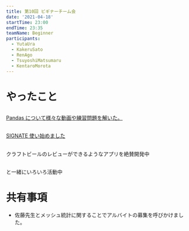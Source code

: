 ```yaml
---
title: 第10回 ビギナーチーム会
date: '2021-04-18'
startTime: 23:00
endTime: 23:35
teamName: Beginner
participants:
  - YutaUra
  - KakeruSato
  - RenAgo
  - TsuyoshiMatsumaru
  - KentaroMorota
---
```


# やったこと

## <user name="RenAgo" />

[Pandas について様々な動画や練習問題を解いた。](https://github.com/ycu-engine/community/issues/38)

## <user name="KakeruSato" />

[SIGNATE 使い始めました](https://github.com/ycu-engine/community/issues/39)

## <user name="TsuyoshiMatsumaru" />

クラフトビールのレビューができるようなアプリを絶賛開発中

## <user name="KentaroMorota" />

<user name="KakeruSato" />
と一緒にいろいろ活動中

# 共有事項

- 佐藤先生とメッシュ統計に関することでアルバイトの募集を呼びかけました。
